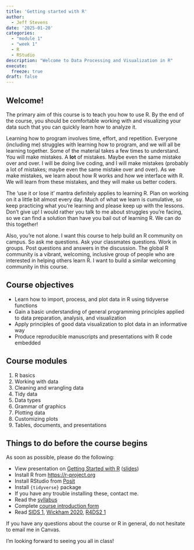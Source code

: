 ```yaml
---
title: 'Getting started with R'
author:
  - Jeff Stevens
date: '2025-01-20'
categories: 
  - "module 1"
  - "week 1"
  - R
  - RStudio
description: "Welcome to Data Processing and Visualization in R"
execute:
  freeze: true
draft: false
---
```


## Welcome!

The primary aim of this course is to teach you how to use R. By the end of the course, you should be comfortable working with and visualizing your data such that you can quickly learn how to analyze it.

Learning how to program involves time, effort, and repetition. Everyone (including me) struggles with learning how to program, and we will all be learning together. Some of the material takes a few times to understand. You will make mistakes. A **lot** of mistakes. Maybe even the same mistake over and over. I will be doing live coding, and I will make mistakes (probably a lot of mistakes; maybe even the same mistake over and over). As we make mistakes, we learn about how R works and how we interface with R. We will learn from these mistakes, and they will make us better coders.

The ‘use it or lose it’ mantra definitely applies to learning R. Plan on working on it a little bit almost every day. Much of what we learn is cumulative, so keep practicing what you're learning and please keep up with the lessons. Don't give up! I would rather you talk to me about struggles you're facing, so we can find a solution than have you bail out of learning R. We can do this together!

Also, you're not alone. I want this course to help build an R community on campus. So ask me questions. Ask your classmates questions. Work in groups. Post questions and answers in the discussion. The global R community is a vibrant, welcoming, inclusive group of people who are interested in helping others learn R. I want to build a similar welcoming community in this course.


## Course objectives

* Learn how to import, process, and plot data in R using tidyverse functions
* Gain a basic understanding of general programming principles applied to data preparation, analysis, and visualization
* Apply principles of good data visualization to plot data in an informative way
* Produce reproducible manuscripts and presentations with R code embedded

## Course modules

1. R basics
1. Working with data
1. Cleaning and wrangling data
1. Tidy data
1. Data types
1. Grammar of graphics
1. Plotting data
1. Customizing plots
1. Tables, documents, and presentations


## Things to do before the course begins

As soon as possible, please do the following:

* View presentation on [Getting Started with R](https://unl.yuja.com/V/Video?v=12093557&node=52473713&a=201921442){target='_blank'} ([slides](../../slides/00_getting_started.qmd){target='_blank'})
* Install R from [https://r-project.org](https://cloud.r-project.org/){target='_blank'}
* Install RStudio from [Posit](https://posit.co/downloads/){target='_blank'}
* Install `{tidyverse}` package
* If you have any trouble installing these, contact me.
* Read the [syllabus](../../syllabus.html)
* Complete [course introduction form](https://canvas.unl.edu/courses/192678/pages/course-resources){target='_blank'}
* Read [SIDS 1](https://moderndive.netlify.app/1-getting-started.html){target='_blank'}, [Wickham 2020](https://tidyverse.tidyverse.org/articles/manifesto.html){target='_blank'}, [R4DS2 1](https://r4ds.hadley.nz/intro.html){target='_blank'}

If you have any questions about the course or R in general, do not hesitate to email me in Canvas.

I'm looking forward to seeing you all in class!
